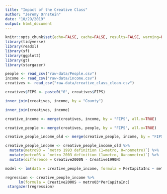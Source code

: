 ```yaml
---
title: "Impact of the Creative Class"
author: "Jeremy Ornstein"
date: "10/29/2019"
output: html_document
---
```


```r
knitr::opts_chunk$set(echo=FALSE, cache=FALSE, results=FALSE, warning=FALSE, comment=FALSE, message = FALSE)
library(tidyverse)
library(readxl)
library(sf)
library(ggplot2)
library(gt)
library(stargazer)

```

```r
people <- read_csv("raw-data/People.csv")
income <- read_csv("raw-data/income.csv")
creatives <- read_csv("raw-data/creative_class_clean.csv")

creatives$FIPS <- paste0("0", creatives$FIPS)

inner_join(creatives, income, by = "County")

inner_join(creatives, income)

creative_income <- merge(creatives, income, by = "FIPS", all.x=TRUE)

creative_people <- merge(creatives, people, by = "FIPS", all.x=TRUE)

creative_people_income_old <- merge(creative_people, income, by = "FIPS", all.x=TRUE)

creative_people_income <- creative_people_income_old %>% 
  mutate(metro93 = `metro 1993 definition (1=metro, 0=nonmetro)`) %>% 
  mutate(metro03 = `metro 2003 definition (1=metro, 0=nonmetro)`) %>%
  mutate(difference = Creative2000N - Creative1990N)

model <- lm(data = creative_people_income, formula = PerCapitaInc ~ metro03 + Creative2000S + Pop)

regression <- creative_people_income %>%  
      lm(formula = Creative2000S ~ metro03*PerCapitaInc) 
 stargazer(regression)

```

